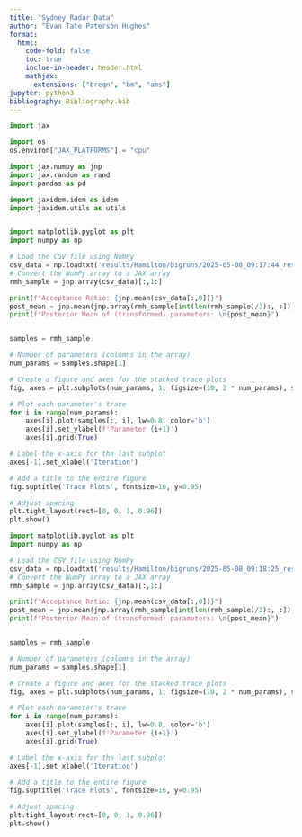 ```yaml
---
title: "Sydney Radar Data"
author: "Evan Tate Paterson Hughes"
format:
  html:
    code-fold: false
    toc: true
    inclue-in-header: header.html
    mathjax: 
      extensions: ["breqn", "bm", "ams"]
jupyter: python3
bibliography: Bibliography.bib
---
```




```python
import jax

import os
os.environ["JAX_PLATFORMS"] = "cpu"

import jax.numpy as jnp
import jax.random as rand
import pandas as pd

import jaxidem.idem as idem
import jaxidem.utils as utils



```

```python
import matplotlib.pyplot as plt
import numpy as np

# Load the CSV file using NumPy
csv_data = np.loadtxt('results/Hamilton/bigruns/2025-05-08_09:17:44_results_rmh-32core.csv', delimiter=',')
# Convert the NumPy array to a JAX array
rmh_sample = jnp.array(csv_data)[:,1:]

print(f"Acceptance Ratio: {jnp.mean(csv_data[:,0])}")
post_mean = jnp.mean(jnp.array(rmh_sample[int(len(rmh_sample)/3):, :]), axis=0)
print(f"Posterior Mean of (transformed) parameters: \n{post_mean}")


samples = rmh_sample

# Number of parameters (columns in the array)
num_params = samples.shape[1]

# Create a figure and axes for the stacked trace plots
fig, axes = plt.subplots(num_params, 1, figsize=(10, 2 * num_params), sharex=True)

# Plot each parameter's trace
for i in range(num_params):
    axes[i].plot(samples[:, i], lw=0.8, color='b')
    axes[i].set_ylabel(f'Parameter {i+1}')
    axes[i].grid(True)

# Label the x-axis for the last subplot
axes[-1].set_xlabel('Iteration')

# Add a title to the entire figure
fig.suptitle('Trace Plots', fontsize=16, y=0.95)

# Adjust spacing
plt.tight_layout(rect=[0, 0, 1, 0.96]) 
plt.show()
```


```python
import matplotlib.pyplot as plt
import numpy as np

# Load the CSV file using NumPy
csv_data = np.loadtxt('results/Hamilton/bigruns/2025-05-08_09:18:25_results_hmc-32core.csv', delimiter=',')
# Convert the NumPy array to a JAX array
rmh_sample = jnp.array(csv_data)[:,1:]

print(f"Acceptance Ratio: {jnp.mean(csv_data[:,0])}")
post_mean = jnp.mean(jnp.array(rmh_sample[int(len(rmh_sample)/3):, :]), axis=0)
print(f"Posterior Mean of (transformed) parameters: \n{post_mean}")


samples = rmh_sample

# Number of parameters (columns in the array)
num_params = samples.shape[1]

# Create a figure and axes for the stacked trace plots
fig, axes = plt.subplots(num_params, 1, figsize=(10, 2 * num_params), sharex=True)

# Plot each parameter's trace
for i in range(num_params):
    axes[i].plot(samples[:, i], lw=0.8, color='b')
    axes[i].set_ylabel(f'Parameter {i+1}')
    axes[i].grid(True)

# Label the x-axis for the last subplot
axes[-1].set_xlabel('Iteration')

# Add a title to the entire figure
fig.suptitle('Trace Plots', fontsize=16, y=0.95)

# Adjust spacing
plt.tight_layout(rect=[0, 0, 1, 0.96]) 
plt.show()
```
